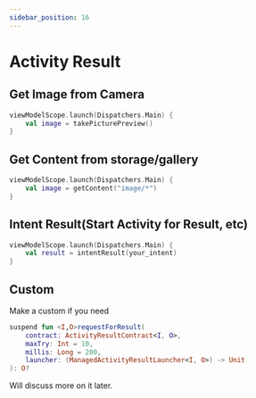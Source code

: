 ```yaml
---
sidebar_position: 16
---
```


# Activity Result

## Get Image from Camera
```kt
viewModelScope.launch(Dispatchers.Main) {
    val image = takePicturePreview()
}
```

## Get Content from storage/gallery

```kt
viewModelScope.launch(Dispatchers.Main) {
    val image = getContent("image/*")
}
```

## Intent Result(Start Activity for Result, etc)

```kt
viewModelScope.launch(Dispatchers.Main) {
    val result = intentResult(your_intent)
}
```

## Custom

Make a custom if you need

```kt
suspend fun <I,O>requestForResult(
    contract: ActivityResultContract<I, O>,
    maxTry: Int = 10,
    millis: Long = 200,
    launcher: (ManagedActivityResultLauncher<I, O>) -> Unit
): O?
```

Will discuss more on it later.